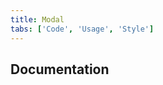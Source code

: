 ```yaml
---
title: Modal
tabs: ['Code', 'Usage', 'Style']
---
```


<ComponentCode
  name="Transactional Modal"
  component="modal"
  variation="modal"
  hasReactVersion
  hasVueVersion="modal--buttons"
  hasAngularVersion="?path=/story/modal--transactional"
  codepen="QPNEOv"
/>
<ComponentCode
  name="Passive Modal"
  component="modal"
  variation="modal--nofooter"
  hasReactVersion
  hasVueVersion="modal--default"
  hasAngularVersion="?path=/story/modal--passive"
  codepen="bJpeag"
/>
<ComponentCode
  name="Danger Modal"
  component="modal"
  variation="modal--danger"
  hasReactVersion
  hasVueVersion="modal--danger"
  hasAngularVersion="?path=/story/modal--transactional&knob-modalType=danger&knob-modalLabel=optional label&knob-modalTitle=Delete service from application&knob-modalContent=Are you sure you want to remove the Speech to Text service from the node-test app?"
  codepen="YMqWaK"
/>

<ComponentCode
  name="Input Modal"
  component="modal"
  variation="modal--input"
  hasReactVersion
  hasVueVersion="modal--with-input"
  codepen="MRyeVV"></ComponentCode>

## Documentation

<ComponentDocs component="modal"></ComponentDocs>
